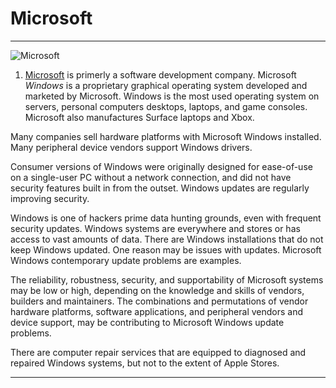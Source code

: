 

# Microsoft

---

![Microsoft](/img/MicrosoftLogo.png)

1. [Microsoft](https://www.microsoft.com/en-us/) is primerly a software development company. Microsoft *Windows* is a proprietary graphical operating system developed and marketed by Microsoft. Windows is the most used operating system on servers, personal computers desktops, laptops, and game consoles. Microsoft also manufactures Surface laptops and Xbox.

Many companies sell hardware platforms with Microsoft Windows installed. Many peripheral device vendors support Windows drivers.

Consumer versions of Windows were originally designed for ease-of-use on a single-user PC without a network connection, and did not have security features built in from the outset. Windows updates are regularly improving security.

Windows is one of hackers prime data hunting grounds, even with frequent security updates. Windows systems are everywhere and stores or has access to vast amounts of data. There are Windows installations that do not keep Windows updated. One reason may be issues with updates. Microsoft Windows contemporary update problems are examples.

The reliability, robustness, security, and supportability of Microsoft systems may be low or high, depending on the knowledge and skills of vendors, builders and maintainers. The combinations and permutations of vendor hardware platforms, software applications, and peripheral vendors and device support, may be contributing to Microsoft Windows update problems.

There are computer repair services that are equipped to diagnosed and repaired Windows systems, but not to the extent of Apple Stores.

---


